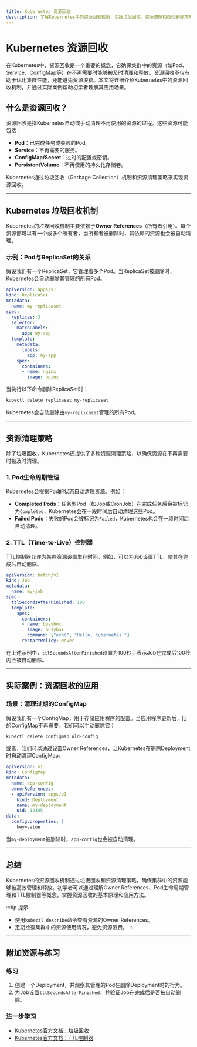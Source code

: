 ```yaml
---
title: Kubernetes 资源回收
description: 了解Kubernetes中的资源回收机制，包括垃圾回收、资源清理和自动删除策略，帮助初学者掌握如何高效管理集群资源。
---
```


# Kubernetes 资源回收

在Kubernetes中，资源回收是一个重要的概念，它确保集群中的资源（如Pod、Service、ConfigMap等）在不再需要时能够被及时清理和释放。资源回收不仅有助于优化集群性能，还能避免资源浪费。本文将详细介绍Kubernetes中的资源回收机制，并通过实际案例帮助初学者理解其应用场景。

## 什么是资源回收？

资源回收是指Kubernetes自动或手动清理不再使用的资源的过程。这些资源可能包括：

- **Pod**：已完成任务或失败的Pod。
- **Service**：不再需要的服务。
- **ConfigMap/Secret**：过时的配置或密钥。
- **PersistentVolume**：不再使用的持久化存储卷。

Kubernetes通过垃圾回收（Garbage Collection）机制和资源清理策略来实现资源回收。

---

## Kubernetes 垃圾回收机制

Kubernetes的垃圾回收机制主要依赖于**Owner References**（所有者引用）。每个资源都可以有一个或多个所有者，当所有者被删除时，其依赖的资源也会被自动清理。

### 示例：Pod与ReplicaSet的关系

假设我们有一个ReplicaSet，它管理着多个Pod。当ReplicaSet被删除时，Kubernetes会自动删除其管理的所有Pod。

```yaml
apiVersion: apps/v1
kind: ReplicaSet
metadata:
  name: my-replicaset
spec:
  replicas: 3
  selector:
    matchLabels:
      app: my-app
  template:
    metadata:
      labels:
        app: my-app
    spec:
      containers:
      - name: nginx
        image: nginx
```

当执行以下命令删除ReplicaSet时：

```bash
kubectl delete replicaset my-replicaset
```

Kubernetes会自动删除由`my-replicaset`管理的所有Pod。

---

## 资源清理策略

除了垃圾回收，Kubernetes还提供了多种资源清理策略，以确保资源在不再需要时被及时清理。

### 1. Pod生命周期管理

Kubernetes会根据Pod的状态自动清理资源。例如：

- **Completed Pods**：任务型Pod（如Job或CronJob）在完成任务后会被标记为`Completed`，Kubernetes会在一段时间后自动清理这些Pod。
- **Failed Pods**：失败的Pod会被标记为`Failed`，Kubernetes也会在一段时间后自动清理。

### 2. TTL（Time-to-Live）控制器

TTL控制器允许为某些资源设置生存时间。例如，可以为Job设置TTL，使其在完成后自动删除。

```yaml
apiVersion: batch/v1
kind: Job
metadata:
  name: my-job
spec:
  ttlSecondsAfterFinished: 100
  template:
    spec:
      containers:
      - name: busybox
        image: busybox
        command: ["echo", "Hello, Kubernetes!"]
      restartPolicy: Never
```

在上述示例中，`ttlSecondsAfterFinished`设置为100秒，表示Job在完成后100秒内会被自动删除。

---

## 实际案例：资源回收的应用

### 场景：清理过期的ConfigMap

假设我们有一个ConfigMap，用于存储应用程序的配置。当应用程序更新后，旧的ConfigMap不再需要，我们可以手动删除它：

```bash
kubectl delete configmap old-config
```

或者，我们可以通过设置Owner References，让Kubernetes在删除Deployment时自动清理ConfigMap。

```yaml
apiVersion: v1
kind: ConfigMap
metadata:
  name: app-config
  ownerReferences:
  - apiVersion: apps/v1
    kind: Deployment
    name: my-deployment
    uid: 12345
data:
  config.properties: |
    key=value
```

当`my-deployment`被删除时，`app-config`也会被自动清理。

---

## 总结

Kubernetes的资源回收机制通过垃圾回收和资源清理策略，确保集群中的资源能够被高效管理和释放。初学者可以通过理解Owner References、Pod生命周期管理和TTL控制器等概念，掌握资源回收的基本原理和应用方法。

:::tip 提示
- 使用`kubectl describe`命令查看资源的Owner References。
- 定期检查集群中的资源使用情况，避免资源浪费。
:::

---

## 附加资源与练习

### 练习
1. 创建一个Deployment，并观察其管理的Pod在删除Deployment时的行为。
2. 为Job设置`ttlSecondsAfterFinished`，并验证Job在完成后是否被自动删除。

### 进一步学习
- [Kubernetes官方文档：垃圾回收](https://kubernetes.io/docs/concepts/workloads/controllers/garbage-collection/)
- [Kubernetes官方文档：TTL控制器](https://kubernetes.io/docs/concepts/workloads/controllers/ttlafterfinished/)